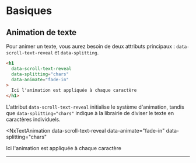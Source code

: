# Basiques


## Animation de texte

Pour animer un texte, vous aurez besoin de deux attributs principaux : `data-scroll-text-reveal` et `data-splitting`.

```html
<h1 
  data-scroll-text-reveal 
  data-splitting="chars"
  data-animate="fade-in"
>
  Ici l'animation est appliquée à chaque caractère
</h1>
```

L'attribut `data-scroll-text-reveal` initialise le système d'animation, tandis que `data-splitting="chars"` indique à la librairie de diviser le texte en caractères individuels.

<NxTextAnimation 
  data-scroll-text-reveal 
  data-animate="fade-in"
  data-splitting="chars"
>
  Ici l'animation est appliquée à chaque caractère
</NxTextAnimation>

---

